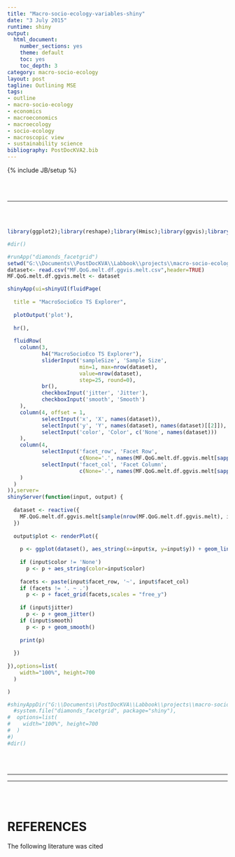 ```yaml
---
title: "Macro-socio-ecology-variables-shiny"
date: "3 July 2015"
runtime: shiny
output:
  html_document:
    number_sections: yes
    theme: default
    toc: yes
    toc_depth: 3
category: macro-socio-ecology
layout: post
tagline: Outlining MSE
tags:
- outline
- macro-socio-ecology
- economics
- macroeconomics
- macroecology
- socio-ecology
- macroscopic view
- sustainability science
bibliography: PostDocKVA2.bib
---
```

{% include JB/setup %}




<br><br>

----

<br><br>


```r
library(ggplot2);library(reshape);library(Hmisc);library(ggvis);library(dplyr);library(shiny)

#dir()

#runApp("diamonds_facetgrid")
setwd("G:\\Documents\\PostDocKVA\\Labbook\\projects\\macro-socio-ecology/diamonds_facetgrid")
dataset<- read.csv("MF.QoG.melt.df.ggvis.melt.csv",header=TRUE)
MF.QoG.melt.df.ggvis.melt <- dataset

shinyApp(ui=shinyUI(fluidPage(
  
  title = "MacroSocioEco TS Explorer",
  
  plotOutput('plot'),
  
  hr(),
  
  fluidRow(
    column(3,
           h4("MacroSocioEco TS Explorer"),
           sliderInput('sampleSize', 'Sample Size', 
                       min=1, max=nrow(dataset),
                       value=nrow(dataset), 
                       step=25, round=0),
           br(),
           checkboxInput('jitter', 'Jitter'),
           checkboxInput('smooth', 'Smooth')
    ),
    column(4, offset = 1,
           selectInput('x', 'X', names(dataset)),
           selectInput('y', 'Y', names(dataset), names(dataset)[[2]]),
           selectInput('color', 'Color', c('None', names(dataset)))
    ),
    column(4,
           selectInput('facet_row', 'Facet Row',
                       c(None='.', names(MF.QoG.melt.df.ggvis.melt[sapply(MF.QoG.melt.df.ggvis.melt, is.factor)]))),
           selectInput('facet_col', 'Facet Column',
                       c(None='.', names(MF.QoG.melt.df.ggvis.melt[sapply(MF.QoG.melt.df.ggvis.melt, is.factor)])))
    )
  )
)),server= 
shinyServer(function(input, output) {
  
  dataset <- reactive({
    MF.QoG.melt.df.ggvis.melt[sample(nrow(MF.QoG.melt.df.ggvis.melt), input$sampleSize),]
  })
  
  output$plot <- renderPlot({
    
    p <- ggplot(dataset(), aes_string(x=input$x, y=input$y)) + geom_line() + geom_point()
    
    if (input$color != 'None')
      p <- p + aes_string(color=input$color)
    
    facets <- paste(input$facet_row, '~', input$facet_col)
    if (facets != '. ~ .')
      p <- p + facet_grid(facets,scales = "free_y")
    
    if (input$jitter)
      p <- p + geom_jitter()
    if (input$smooth)
      p <- p + geom_smooth()
    
    print(p)
    
  })
  
}),options=list(
    width="100%", height=700
  )

)

#shinyAppDir("G:\\Documents\\PostDocKVA\\Labbook\\projects\\macro-socio-ecology/diamonds_facetgrid",
  #system.file("diamonds_facetgrid", package="shiny"),
#  options=list(
#    width="100%", height=700
#  )
#)
#dir()

```


<br><br>



------------------

-------------------

<br><br>


# REFERENCES

The following literature was cited


